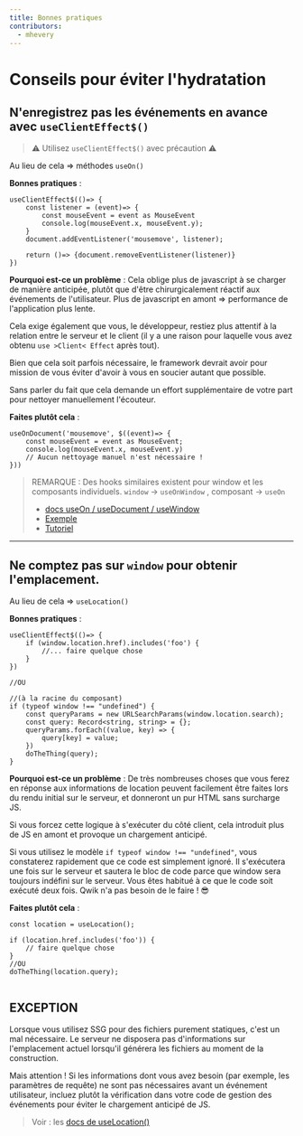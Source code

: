 ```yaml
---
title: Bonnes pratiques
contributors:
  - mhevery
---
```


# Conseils pour éviter l'hydratation
## N'enregistrez pas les événements en avance avec `useClientEffect$()`
> ⚠ Utilisez `useClientEffect$()` avec précaution ⚠

Au lieu de cela => méthodes `useOn()`

**Bonnes pratiques** :

```tsx
useClientEffect$(()=> { 
    const listener = (event)=> { 
        const mouseEvent = event as MouseEvent
        console.log(mouseEvent.x, mouseEvent.y);
    }
    document.addEventListener('mousemove', listener);
    
    return ()=> {document.removeEventListener(listener)}
})
```

**Pourquoi est-ce un problème** :
Cela oblige plus de javascript à se charger de manière anticipée, plutôt que d'être chirurgicalement réactif aux événements de l'utilisateur. Plus de javascript en amont => performance de l'application plus lente. 

Cela exige également que vous, le développeur, restiez plus attentif à la relation entre le serveur et le client (il y a une raison pour laquelle vous avez obtenu `use >Client< Effect` après tout). 

Bien que cela soit parfois nécessaire, le framework devrait avoir pour mission de vous éviter d'avoir à vous en soucier autant que possible.

Sans parler du fait que cela demande un effort supplémentaire de votre part pour nettoyer manuellement l'écouteur. 

**Faites plutôt cela** :

```tsx
useOnDocument('mousemove', $((event)=> { 
    const mouseEvent = event as MouseEvent;
    console.log(mouseEvent.x, mouseEvent.y)
    // Aucun nettoyage manuel n'est nécessaire !
}))
```

> REMARQUE : Des hooks similaires existent pour window et les composants individuels.
> `window` -> `useOnWindow` , composant -> `useOn` 
> * [docs useOn / useDocument / useWindow](https://qwik.builder.io/tutorial/hooks/use-on/)
> * [Exemple](https://qwik.builder.io/tutorial/hooks/use-on/#example)
> * [Tutoriel](https://qwik.builder.io/tutorial/events/programmatic/)
----



## Ne comptez pas sur `window` pour obtenir l'emplacement.

Au lieu de cela => `useLocation()`

**Bonnes pratiques** :

```tsx
useClientEffect$(()=> { 
    if (window.location.href).includes('foo') { 
        //... faire quelque chose
    }
})

//OU 

//(à la racine du composant)
if (typeof window !== "undefined") { 
    const queryParams = new URLSearchParams(window.location.search);
    const query: Record<string, string> = {};
    queryParams.forEach((value, key) => { 
        query[key] = value;
    })
    doTheThing(query);
}
```

**Pourquoi est-ce un problème** :
De très nombreuses choses que vous ferez en réponse aux informations de location peuvent facilement être faites lors du rendu initial sur le serveur, et donneront un pur HTML sans surcharge JS. 

Si vous forcez cette logique à s'exécuter du côté client, cela introduit plus de JS en amont et provoque un chargement anticipé. 


Si vous utilisez le modèle `if typeof window !== "undefined"`, vous constaterez rapidement que ce code est simplement ignoré. Il s'exécutera une fois sur le serveur et sautera le bloc de code parce que window sera toujours indéfini sur le serveur. Vous êtes habitué à ce que le code soit exécuté deux fois. Qwik n'a pas besoin de le faire ! 😎

**Faites plutôt cela** :
```tsx
const location = useLocation();

if (location.href.includes('foo')) { 
    // faire quelque chose
}
//OU 
doTheThing(location.query);
    
```


## EXCEPTION
Lorsque vous utilisez SSG pour des fichiers purement statiques, c'est un mal nécessaire. Le serveur ne disposera pas d'informations sur l'emplacement actuel lorsqu'il générera les fichiers au moment de la construction.

Mais attention ! Si les informations dont vous avez besoin (par exemple, les paramètres de requête) ne sont pas nécessaires avant un événement utilisateur, incluez plutôt la vérification dans votre code de gestion des événements pour éviter le chargement anticipé de JS.

> Voir : les [docs de useLocation()](https://qwik.builder.io/qwikcity/api/#uselocation)
